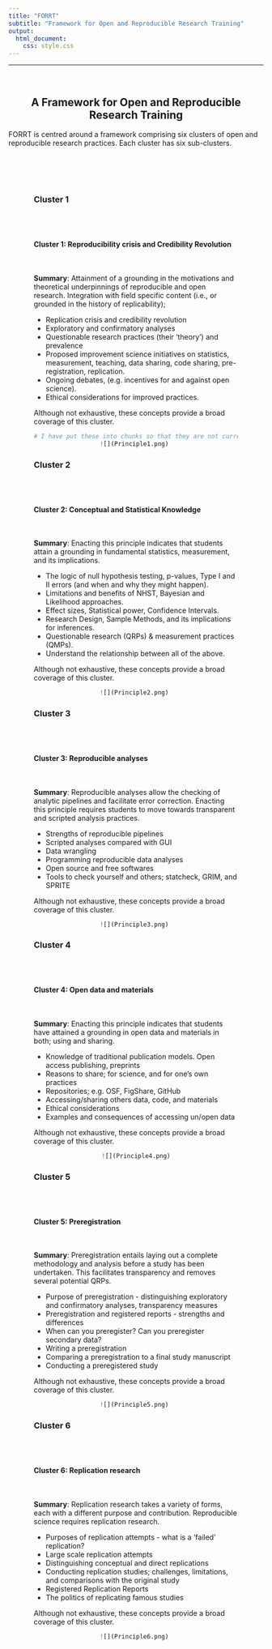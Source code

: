 ```yaml
---
title: "FORRT"
subtitle: "Framework for Open and Reproducible Research Training"
output: 
  html_document:
    css: style.css
---
```


***

<br>

<center>

## **A Framework for Open and Reproducible Research Training**

</center>

FORRT is centred around a framework comprising six clusters of open and reproducible research practices. Each cluster has six sub-clusters.

<div id="section" class="section level2 tabset tabset-fade" style="padding:50px">

## {.tabset .tabset-fade}

### Cluster 1

<br><br>

#### **Cluster 1: Reproducibility crisis and Credibility Revolution**

<br>

**Summary**: Attainment of a grounding in the motivations and theoretical underpinnings of reproducible and open research. Integration with field specific content (i.e., or grounded in the history of replicability); 

* Replication crisis and credibility revolution
* Exploratory and confirmatory analyses
* Questionable research practices (their 'theory') and  prevalence
* Proposed improvement science initiatives on statistics, measurement, teaching, data sharing, code sharing, pre-registration, replication.
* Ongoing debates, (e.g. incentives for and against open science).
* Ethical considerations for improved practices.

Although not exhaustive, these concepts provide a broad coverage of this cluster. 


<center>

```R
# I have put these into chunks so that they are not currently included. 
![](Principle1.png) 
```

</center>







### Cluster 2


<br><br>

#### **Cluster 2: Conceptual and Statistical Knowledge**

<br>

**Summary**: Enacting this principle indicates that students attain a grounding in fundamental statistics, measurement, and its implications. 

* The logic of null hypothesis testing, p-values, Type I and II errors (and when and why they might happen).
* Limitations and benefits of NHST, Bayesian and Likelihood approaches.
* Effect sizes, Statistical power, Confidence Intervals.
* Research Design, Sample Methods, and its implications for inferences.
* Questionable research (QRPs) & measurement practices (QMPs).
* Understand the relationship between all of the above.

Although not exhaustive, these concepts provide a broad coverage of this cluster.

<center>

```r
![](Principle2.png) 
```

</center>






### Cluster 3


<br><br>

#### **Cluster 3: Reproducible analyses**

<br>

**Summary**: Reproducible analyses allow the checking of analytic pipelines and facilitate error correction. Enacting this principle requires students to move towards transparent and scripted analysis practices.

* Strengths of reproducible pipelines
* Scripted analyses compared with GUI
* Data wrangling
* Programming reproducible data analyses
* Open source and free softwares
* Tools to check yourself and others; statcheck, GRIM, and SPRITE


Although not exhaustive, these concepts provide a broad coverage of this cluster.

<center>

```r
![](Principle3.png) 
```

</center>








### Cluster 4


<br><br>

#### **Cluster 4: Open data and materials**

<br>

**Summary**: Enacting this principle indicates that students have attained a grounding in open data and materials in both; using and sharing.

* Knowledge of traditional publication models. Open access publishing, preprints
* Reasons to share; for science, and for one’s own practices
* Repositories; e.g. OSF, FigShare, GitHub
* Accessing/sharing others data, code, and materials
* Ethical considerations
* Examples and consequences of accessing un/open data


Although not exhaustive, these concepts provide a broad coverage of this cluster.

<center>

```r
![](Principle4.png)
```

</center>










### Cluster 5


<br><br>

#### **Cluster 5: Preregistration**

<br>

**Summary**: Preregistration entails laying out a complete methodology and analysis before a study has been undertaken. This facilitates transparency and removes several potential QRPs.



* Purpose of preregistration - distinguishing exploratory and confirmatory analyses, transparency measures
* Preregistration and registered reports - strengths and differences
* When can you preregister? Can you preregister secondary data?
* Writing a preregistration
* Comparing a preregistration to a final study manuscript
* Conducting a preregistered study



Although not exhaustive, these concepts provide a broad coverage of this cluster.

<center>

```r
![](Principle5.png) 
```

</center>









### Cluster 6


<br><br>

#### **Cluster 6: Replication research**

<br>

**Summary**:  Replication research takes a variety of forms, each with a different purpose and contribution. Reproducible science requires replication research. 

* Purposes of replication attempts - what is a 'failed' replication?
* Large scale replication attempts
* Distinguishing conceptual and direct replications
* Conducting replication studies; challenges, limitations, and comparisons with the original study
* Registered Replication Reports
* The politics of replicating famous studies


Although not exhaustive, these concepts provide a broad coverage of this cluster.

<center>
```r
![](Principle6.png) 
```

</center>

<div>

##

<br>

